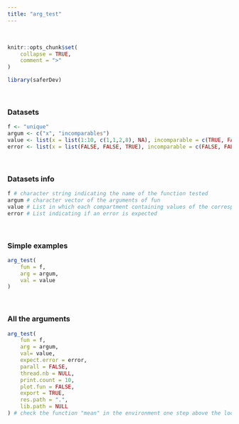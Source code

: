 ---
title: "arg_test"
---
<br>

```{r, include = FALSE}
knitr::opts_chunk$set(
    collapse = TRUE,
    comment = ">"
)
```

```{r setup}
library(saferDev)
```
<br>

### Datasets
```{r}
f <- "unique"
argum <- c("x", "incomparables")
value <- list(x = list(1:10, c(1,1,2,8), NA), incomparable = c(TRUE, FALSE, NA))
error <- list(x = list(FALSE, FALSE, TRUE), incomparable = c(FALSE, FALSE, TRUE))
```
<br>

### Datasets info
```{r}
f # character string indicating the name of the function tested 
argum # character vector of the arguments of fun
value # List in which each compartment containing values of the corresponding argument in arg
error # List indicating if an error is expected
```
<br>

### Simple examples
```{r}
arg_test(
    fun = f, 
    arg = argum, 
    val = value
)
```
<br>


### All the arguments
```{r}
arg_test(
    fun = f, 
    arg = argum, 
    val= value, 
    expect.error = error, 
    parall = FALSE, 
    thread.nb = NULL, 
    print.count = 10, 
    plot.fun = FALSE, 
    export = TRUE, 
    res.path = ".", 
    lib.path = NULL
) # check the function "mean" in the environment one step above the local environment
```